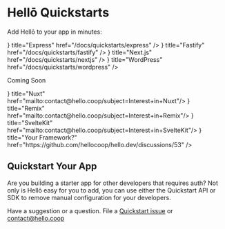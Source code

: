  
# Hellō Quickstarts

Add Hellō to your app in minutes:


<Cards>
  <Card icon={<ExpressIcon/>} title="Express" href="/docs/quickstarts/express" />
  <Card icon={<FastifyIcon/>} title="Fastify" href="/docs/quickstarts/fastify" />
  <Card icon={<NextIcon/>} title="Next.js" href="/docs/quickstarts/nextjs" />
  <Card icon={<WordPressIcon/>} title="WordPress" href="/docs/quickstarts/wordpress" />
</Cards>

Coming Soon

<Cards>
  <Card icon={<NuxtIcon/>} title="Nuxt" href="mailto:contact@hello.coop/subject=Interest+in+Nuxt"/>
  <Card icon={<RemixIcon/>} title="Remix" href="mailto:contact@hello.coop/subject=Interest+in+Remix"/>
  <Card icon={<SvelteIcon/>} title="SvelteKit" href="mailto:contact@hello.coop/subject=Interest+in+SvelteKit"/>
  <Card icon={<RequestIcon/>} title="Your Framework?" href="https://github.com/hellocoop/hello.dev/discussions/53" />
</Cards>



## Quickstart Your App

Are you building a starter app for other developers that requires auth? Not only is Hellō easy for you to add, you can use either the Quickstart API or SDK to remove manual configuration for your developers. 

Have a suggestion or a question. File a [Quickstart issue](https://github.com/hellocoop/quickstart/issues) or [contact@hello.coop](mailto:contact@hello.coop?subject=Hellō+Plug-in+Inquiry)